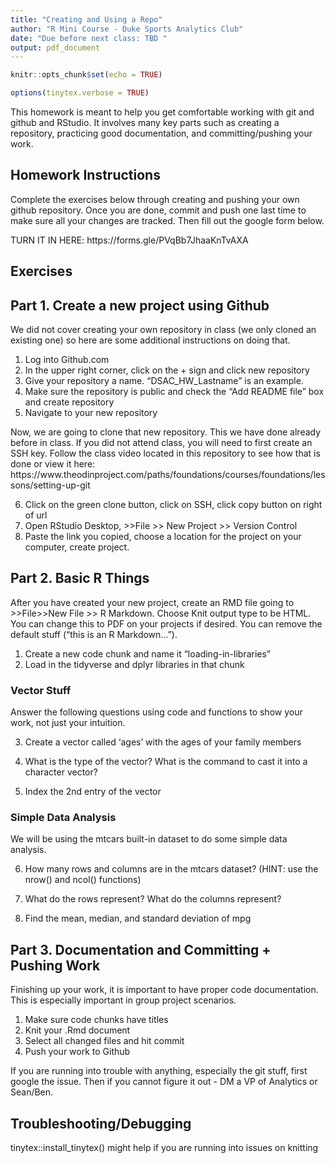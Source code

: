 ```yaml
---
title: "Creating and Using a Repo"
author: "R Mini Course - Duke Sports Analytics Club"
date: "Due before next class: TBD "  
output: pdf_document
---
```


```r
knitr::opts_chunk$set(echo = TRUE)
```

```r
options(tinytex.verbose = TRUE)
```

This homework is meant to help you get comfortable working with git and github and RStudio. It involves many key parts such as creating a repository, practicing good documentation, and committing/pushing your work. 


## Homework Instructions

Complete the exercises below through creating and pushing your own github repository. 
Once you are done, commit and push one last time to make sure all your changes are tracked. Then fill out the google form below. 

TURN IT IN HERE: https://forms.gle/PVqBb7JhaaKnTvAXA


## Exercises

## Part 1. Create a new project using Github

We did not cover creating your own repository in class (we only cloned an existing one) so here are some additional instructions on doing that. 

1. Log into Github.com
2. In the upper right corner, click on the + sign and click new repository
3. Give your repository a name. "DSAC_HW_Lastname" is an example.
4. Make sure the repository is public and check the "Add README file" box and create repository
5. Navigate to your new repository

Now, we are going to clone that new repository. This we have done already before in class. If you did not attend class, you will need to first create an SSH key. Follow the class video located in this repository to see how that is done or view it here: https://www.theodinproject.com/paths/foundations/courses/foundations/lessons/setting-up-git 

6. Click on the green clone button, click on SSH, click copy button on right of url
7. Open RStudio Desktop, >>File >> New Project >> Version Control 
8. Paste the link you copied, choose a location for the project on your computer, create project.

## Part 2. Basic R Things
After you have created your new project, create an RMD file going to >>File>>New File >> R Markdown.
Choose Knit output type to be HTML. You can change this to PDF on your projects if desired. You can remove the default stuff ("this is an R Markdown...").


1. Create a new code chunk and name it "loading-in-libraries"
2. Load in the tidyverse and dplyr libraries in that chunk

### Vector Stuff
Answer the following questions using code and functions to show your work, not just your intuition. 

3. Create a vector called 'ages' with the ages of your family members

4. What is the type of the vector? What is the command to cast it into a character vector? 

5. Index the 2nd entry of the vector


### Simple Data Analysis
We will be using the mtcars built-in dataset to do some simple data analysis.

6. How many rows and columns are in the mtcars dataset? (HINT: use the nrow() and ncol() functions)

7. What do the rows represent? What do the columns represent? 

8. Find the mean, median, and standard deviation of mpg



## Part 3. Documentation and Committing + Pushing Work

Finishing up your work, it is important to have proper code documentation. This is especially important in group project scenarios. 


1. Make sure code chunks have titles
2. Knit your .Rmd document 
3. Select all changed files and hit commit
4. Push your work to Github

If you are running into trouble with anything, especially the git stuff, first google the issue. Then if you cannot figure it out - DM a VP of Analytics or Sean/Ben.   

## Troubleshooting/Debugging


tinytex::install_tinytex() might help if you are running into issues on knitting



